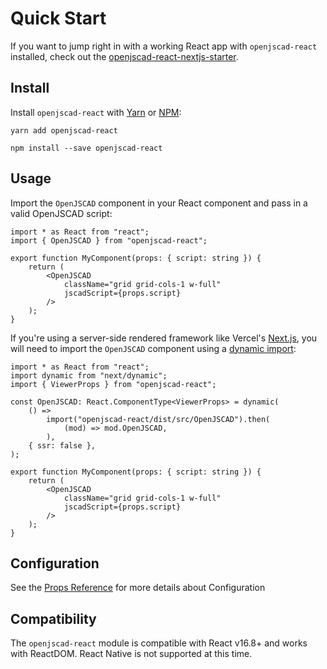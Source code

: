 
<Meta title="Docs/Getting Started/Quick Start" />

# Quick Start

If you want to jump right in with a working React app with `openjscad-react` installed, check out the [openjscad-react-nextjs-starter](https://github/aeksco).

## Install

Install `openjscad-react` with [Yarn](https://classic.yarnpkg.com/en/) or [NPM](https://docs.npmjs.com/downloading-and-installing-node-js-and-npm):

```
yarn add openjscad-react
```

```
npm install --save openjscad-react
```

## Usage

Import the `OpenJSCAD` component in your React component and pass in a valid OpenJSCAD script:

```tsx
import * as React from "react";
import { OpenJSCAD } from "openjscad-react";

export function MyComponent(props: { script: string }) {
    return (
        <OpenJSCAD
            className="grid grid-cols-1 w-full"
            jscadScript={props.script}
        />
    );
}
```

If you're using a server-side rendered framework like Vercel's [Next.js](https://nextjs.org/), you will need to import the `OpenJSCAD` component using a [dynamic import](https://nextjs.org/docs/advanced-features/dynamic-import):

```tsx
import * as React from "react";
import dynamic from "next/dynamic";
import { ViewerProps } from "openjscad-react";

const OpenJSCAD: React.ComponentType<ViewerProps> = dynamic(
    () =>
        import("openjscad-react/dist/src/OpenJSCAD").then(
            (mod) => mod.OpenJSCAD,
        ),
    { ssr: false },
);

export function MyComponent(props: { script: string }) {
    return (
        <OpenJSCAD
            className="grid grid-cols-1 w-full"
            jscadScript={props.script}
        />
    );
}
```

## Configuration

See the [Props Reference](/?path=/story/docs-getting-started-props-reference--page) for more details about Configuration

## Compatibility

The `openjscad-react` module is compatible with React v16.8+ and works with ReactDOM. React Native is not supported at this time.
